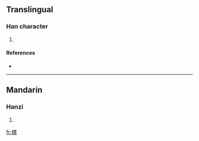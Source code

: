 ==Translingual==

===Han character===
{{Han char|rn=75|rad=木|as=13|sn=17|four=|canj=木田中女 (DWLV)}}

# {{defn|Han|sort=木13}}

====References====
* {{Han ref|kx=0556.150|dkj=15647|dj=0945.320|hdz=21302.020|uh=6A88|ud=27272}}

----

==Mandarin==

===Hanzi===
{{cmn-hanzi|pin=[[xuán]] ([[xuan2]])|wg=hsüan<sup>2</sup>}}

# {{defn|Mandarin|sort=木13}}

[[fr:檈]]